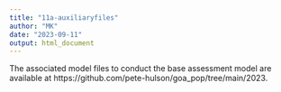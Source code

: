 ```yaml
---
title: "11a-auxiliaryfiles"
author: "MK"
date: "2023-09-11"
output: html_document
---
```


The associated model files to conduct the base assessment model are available at https://github.com/pete-hulson/goa_pop/tree/main/2023.
 